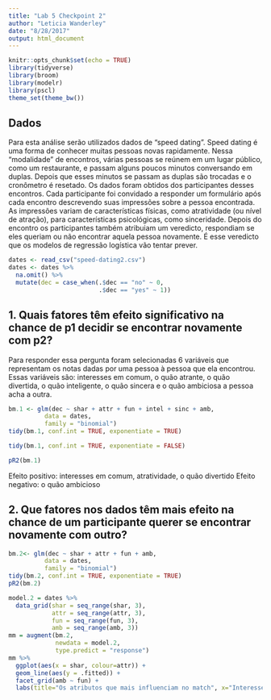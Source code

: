 ```yaml
---
title: "Lab 5 Checkpoint 2"
author: "Leticia Wanderley"
date: "8/28/2017"
output: html_document
---
```


```r
knitr::opts_chunk$set(echo = TRUE)
library(tidyverse)
library(broom)
library(modelr)
library(pscl)
theme_set(theme_bw())
```

## Dados

Para esta análise serão utilizados dados de "speed dating". Speed dating é uma forma de conhecer muitas pessoas novas rapidamente. Nessa "modalidade" de encontros, várias pessoas se reúnem em um lugar público, como um restaurante, e passam alguns poucos minutos conversando em duplas. Depois que esses minutos se passam as duplas são trocadas e o cronômetro é resetado. 
Os dados foram obtidos dos participantes desses encontros. Cada participante foi convidado a responder um formulário após cada encontro descrevendo suas impressões sobre a pessoa encontrada. As impressões variam de características físicas, como atratividade (ou nível de atração), para características psicológicas, como sinceridade.
Depois do encontro os participantes também atribuiam um veredicto, respondiam se eles queriam ou não encontrar aquela pessoa novamente. É esse veredicto que os modelos de regressão logística vão tentar prever.

```r
dates <- read_csv("speed-dating2.csv")
dates <- dates %>% 
  na.omit() %>%
  mutate(dec = case_when(.$dec == "no" ~ 0, 
                         .$dec == "yes" ~ 1))
```

## 1. Quais fatores têm efeito significativo na chance de p1 decidir se encontrar novamente com p2? 

Para responder essa pergunta foram selecionadas 6 variáveis que representam os notas dadas por uma pessoa à pessoa que ela encontrou. Essas variáveis são: interesses em comum, o quão atrante, o quão divertida, o quão inteligente, o quão sincera e o quão ambiciosa a pessoa acha a outra.

```r
bm.1 <- glm(dec ~ shar + attr + fun + intel + sinc + amb, 
          data = dates, 
          family = "binomial")
tidy(bm.1, conf.int = TRUE, exponentiate = TRUE)
```

```r
tidy(bm.1, conf.int = TRUE, exponentiate = FALSE)
```

```r
pR2(bm.1)
```

Efeito positivo: interesses em comum, atratividade, o quão divertido
Efeito negativo: o quão ambicioso

## 2. Que fatores nos dados têm mais efeito na chance de um participante querer se encontrar novamente com outro?

```r
bm.2<- glm(dec ~ shar + attr + fun + amb, 
          data = dates, 
          family = "binomial")
tidy(bm.2, conf.int = TRUE, exponentiate = TRUE)
pR2(bm.2)
```

```r
model.2 = dates %>% 
  data_grid(shar = seq_range(shar, 3), 
            attr = seq_range(attr, 3),
            fun = seq_range(fun, 3),
            amb = seq_range(amb, 3))
mm = augment(bm.2, 
             newdata = model.2, 
             type.predict = "response")
mm %>% 
  ggplot(aes(x = shar, colour=attr)) + 
  geom_line(aes(y = .fitted)) +
  facet_grid(amb ~ fun) +
  labs(title="Os atributos que mais influenciam no match", x="Interesses em comum", y="Predição do match", colour="Atração")
```